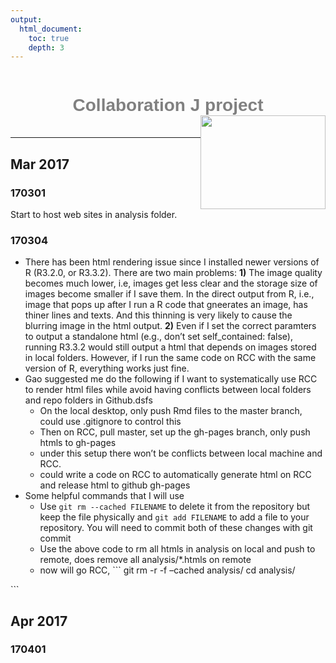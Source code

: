 ```yaml
---
output:
  html_document:
    toc: true
    depth: 3
---
```


<h1 style="color:grey;font-family:arial; position:relative; top:15px;text-align:center;">Collaboration J project<img src="website_materials/research_website_logo.png"  style="float:right;width:200px;height:150px;"></h1>
<br>

***


## Mar 2017

### 170301
Start to host web sites in analysis folder.

### 170304
  * There has been html rendering issue since I installed newer versions of R (R3.2.0, or R3.3.2). There are two main problems: **1)** The image quality becomes much lower, i.e, images get less clear and the storage size of images become smaller if I save them. In the direct output from R, i.e., image that pops up after I run a R code that gneerates an image, has thiner lines and texts. And this thinning is very likely to cause the blurring image in the html output. **2)** Even if I set the correct paramters to output a standalone html (e.g., don't set self_contained: false), running R3.3.2 would still output a html that depends on images stored in local folders. However, if I run the same code on RCC with the same version of R, everything works just fine. 
  * Gao suggested me do the following if I want to systematically use RCC to render html files while avoid having conflicts between local folders and repo folders in Github.dsfs
    + On the local desktop, only push Rmd files to the master branch, could use .gitignore to control this
    + Then on RCC, pull master, set up the gh-pages branch, only push htmls to gh-pages
    + under this setup there won't be conflicts between local machine and RCC.
    + could write a code on RCC to automatically generate html on RCC and release html to github gh-pages
  * Some helpful commands that I will use 
    + Use `git rm --cached FILENAME` to delete it from the repository but keep the file physically and `git add FILENAME` to add a file to your repository. You will need to commit both of these changes with git commit
    + Use the above code to rm all htmls in analysis on local and push to remote, does remove all analysis/*.htmls on remote
    + now will go RCC, 
```
git rm -r -f --cached analysis/
cd analysis/

```
    
## Apr 2017

### 170401